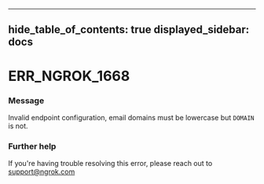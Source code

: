 

---
hide_table_of_contents: true
displayed_sidebar: docs
---


# ERR_NGROK_1668

### Message
Invalid endpoint configuration, email domains must be lowercase but `DOMAIN` is not.

<ErrorDetails error="err_ngrok_1668" />



### Further help
If you're having trouble resolving this error, please reach out to [support@ngrok.com](mailto:support@ngrok.com?subject=Help%20with%20ERR_NGROK_1668)

